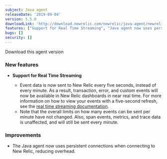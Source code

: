 ```yaml
---
subject: Java agent
releaseDate: '2019-09-04'
version: 5.5.0
downloadLink: 'http://download.newrelic.com/newrelic/java-agent/newrelic-agent/5.5.0/'
features: ["Support for Real Time Streaming", "Java agent now uses persistent connections when connecting to New Relic, reducing overhead"]
bugs: []
security: []
---
```

<ButtonGroup>
  <ButtonLink
    role="button"
    to="https://download.newrelic.com/newrelic/java-agent/newrelic-agent/5.5.0/"
    variant="primary"
  >
    Download this agent version
  </ButtonLink>
</ButtonGroup>

### New features

* **Support for Real Time Streaming**

  * Event data is now sent to New Relic every five seconds, instead of every minute. As a result, transaction, error, and custom events will now be available in New Relic dashboards in near real time. For more information on how to view your events with a five-second refresh, see the [real time streaming documentation](https://docs.newrelic.com/docs/agents/manage-apm-agents/agent-data/real-time-streaming).
  * Note that the overall limits on how many events can be sent per minute have not changed. Also, span events, metrics, and trace data is unaffected, and will still be sent every minute.

### Improvements

* The Java agent now uses persistent connections when connecting to New Relic, reducing overhead.

